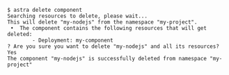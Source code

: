 ```shell
$ astra delete component
Searching resources to delete, please wait...
This will delete "my-nodejs" from the namespace "my-project".
 •  The component contains the following resources that will get deleted:
        - Deployment: my-component
? Are you sure you want to delete "my-nodejs" and all its resources? Yes
The component "my-nodejs" is successfully deleted from namespace "my-project"
```
